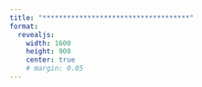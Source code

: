 ```yaml
---
title: "************************************"
format:
  revealjs:
    width: 1600
    height: 900
    center: true
    # margin: 0.05
---
```


## {background-image="../images/Diapositiva1.PNG" background-size="80%" background-position="center center"}